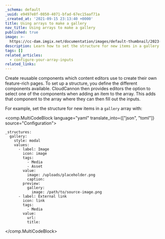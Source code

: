 ```yaml
---
_schema: default
_uuid: e9497e8f-0850-4071-bfad-67ec15aaf71a
_created_at: '2021-09-15 23:13:40 +0000'
title: Using arrays to make a gallery
nav_title: Using arrays to make a gallery
published: true
image: >-
  https://cc-dam.imgix.net/documentation/images/default-thumbnail/2023-Q4/CloudCannon-Documentation-Thumbnail.png
description: Learn how to set the structure for new items in a gallery array.
tags: []
related_articles:
  - configure-your-array-inputs
related_links:
---
```

Create reusable components which content editors use to create their own feature-rich pages. To set up a structure, you define the different components available. CloudCannon then provides editors the option to select one of the components when adding an item to the array. This adds that component to the array where they can then fill out the inputs.

For example, set the structure for new items in a `gallery` array with:

<comp.MultiCodeBlock language="yaml" translate_into={["json", "toml"]} source="Configuration">
```
_structures:
  gallery:
    style: modal
    values:
      - label: Image
        icon: image
        tags:
          - Media
          - Asset
        value:
          image: /uploads/placeholder.png
          caption:
        preview:
          gallery:
            image: /path/to/source-image.png
      - label: External link
        icon: link
        tags:
          - Media
        value:
          url:
          title:
```
</comp.MultiCodeBlock>
